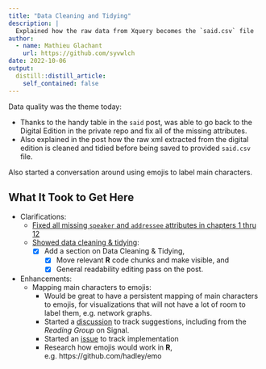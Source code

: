 ```yaml
---
title: "Data Cleaning and Tidying"
description: |
  Explained how the raw data from Xquery becomes the `said.csv` file
author:
  - name: Mathieu Glachant
    url: https://github.com/syvwlch
date: 2022-10-06
output:
  distill::distill_article:
    self_contained: false
---
```


Data quality was the theme today:

  - Thanks to the handy table in the `said` post, was able to go back to the Digital Edition in the private repo and fix all of the missing attributes.
  - Also explained in the post how the raw xml extracted from the digital edition is cleaned and tidied before being saved to provided `said.csv` file.

Also started a conversation around using emojis to label main characters.

## What It Took to Get Here

- Clarifications:
  - [Fixed all missing `speaker` and `addressee` attributes in chapters 1 thru 12](https://github.com/syvwlch/Data-Ignota/issues/24)
  - [Showed data cleaning & tidying](https://github.com/syvwlch/Data-Ignota/issues/22):
  	- [x] Add a section on Data Cleaning & Tidying, 
	  - [x] Move relevant __R__ code chunks and make visible, and
	  - [x] General readability editing pass on the post.
	  
- Enhancements:
  - Mapping main characters to emojis:
	  - Would be great to have a persistent mapping of main characters to emojis, for visualizations that will not have a lot of room to label them, e.g. network graphs.
	  - Started a [discussion](https://github.com/syvwlch/Data-Ignota/discussions/25) to track suggestions, including from the _Reading Group_ on Signal.
	  - Started an [issue](https://github.com/syvwlch/Data-Ignota/issues/26) to track implementation
  	- Research how emojis would work in __R__, e.g. https://github.com/hadley/emo
